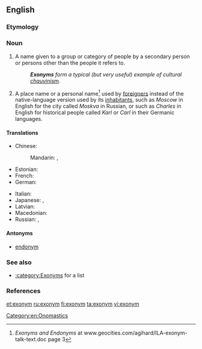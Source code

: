 {{also|Exonym}}
==English==

===Etymology===
{{confix|exo|gloss1=outside|onym|gloss2=name}}

===Noun===
{{wikipedia|lang=en}}
{{en-noun}}

# A name given to a group or category of people by a secondary person or persons other than the people it refers to.
#: '''''Exonyms''' form a typical (but very useful) example of cultural [[chauvinism]].''
# A place name or a personal name<ref>''Exonyms and Endonyms'' at www.geocities.com/agihard/ILA-exonym-talk-text.doc page 3</ref> used by [[foreigner]]s instead of the native-language version used by its [[inhabitants]], such as ''Moscow'' in English for the city called ''Moskva'' in Russian, or such as ''Charles'' in English for historical people called ''Karl'' or ''Carl'' in their Germanic languages.

====Translations====
{{trans-top|a name given to a group or category of people or historical persons by a secondary person or persons other than the people it refers to}}
* Chinese:
*: Mandarin: {{t|cmn|外來地名|sc=Hani}},  {{t|cmn|外来地名|tr=wàilái dìmíng|sc=Hani}}
* Estonian: {{t|et|eksonüüm}}
* French: {{t+|fr|exonyme|m}}
* German: {{t+|de|Exonym|n}}
{{trans-mid}}
* Italian: {{t|it|esonimo|m}}
* Japanese: {{t|ja|外名|tr=がいめい, gaimei}},  {{t|ja|エクソニム|tr=ekusonimu}}
* Latvian: {{t|lv|eksonīms|m}}
* Macedonian: {{t|mk|егзоним|m|tr=egzoním}}
* Russian: {{t+|ru|экзоним|m|tr=ekzónim}},  {{t|ru|иноназвание|n|tr=inonazvánije}}
{{trans-bottom}}

====Antonyms====
* [[endonym]]

===See also===
* [[:category:Exonyms]] for a list

===References===
<references/>

[[Category:en:Onomastics]]

[[et:exonym]]
[[ru:exonym]]
[[fi:exonym]]
[[ta:exonym]]
[[vi:exonym]]